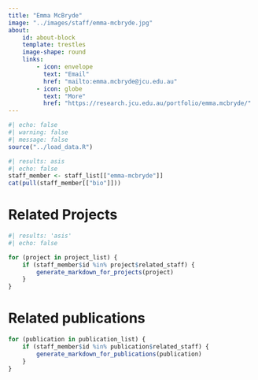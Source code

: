 ```yaml
---
title: "Emma McBryde"
image: "../images/staff/emma-mcbryde.jpg"
about:
    id: about-block
    template: trestles
    image-shape: round
    links:
        - icon: envelope
          text: "Email"
          href: "mailto:emma.mcbryde@jcu.edu.au"
        - icon: globe
          text: "More"
          href: "https://research.jcu.edu.au/portfolio/emma.mcbryde/"
---
```

    

```r
#| echo: false
#| warning: false
#| message: false
source("../load_data.R")
```

::: {#about-block}    

```r
#| results: asis
#| echo: false
staff_member <- staff_list[["emma-mcbryde"]]
cat(pull(staff_member[["bio"]]))

```
:::

# Related Projects

```r
#| results: 'asis'
#| echo: false

for (project in project_list) {
    if (staff_member$id %in% project$related_staff) {
        generate_markdown_for_projects(project)
    }
}
```

# Related publications

```r
for (publication in publication_list) {
    if (staff_member$id %in% publication$related_staff) {
        generate_markdown_for_publications(publication)
    }
}
```
